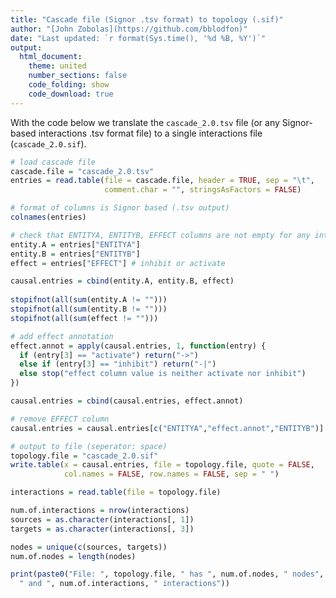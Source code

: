 ```yaml
---
title: "Cascade file (Signor .tsv format) to topology (.sif)"
author: "[John Zobolas](https://github.com/bblodfon)"
date: "Last updated: `r format(Sys.time(), '%d %B, %Y')`"
output:
  html_document:
    theme: united
    number_sections: false
    code_folding: show
    code_download: true
---
```


With the code below we translate the `cascade_2.0.tsv` file (or any Signor-based 
interactions .tsv format file) to a single interactions file (`cascade_2.0.sif`).

```r
# load cascade file
cascade.file = "cascade_2.0.tsv"
entries = read.table(file = cascade.file, header = TRUE, sep = "\t", 
                     comment.char = "", stringsAsFactors = FALSE)

# format of columns is Signor based (.tsv output)
colnames(entries)
```

```r
# check that ENTITYA, ENTITYB, EFFECT columns are not empty for any interaction
entity.A = entries["ENTITYA"]
entity.B = entries["ENTITYB"]
effect = entries["EFFECT"] # inhibit or activate

causal.entries = cbind(entity.A, entity.B, effect)
  
stopifnot(all(sum(entity.A != "")))
stopifnot(all(sum(entity.B != "")))
stopifnot(all(sum(effect != "")))

# add effect annotation
effect.annot = apply(causal.entries, 1, function(entry) {
  if (entry[3] == "activate") return("->")
  else if (entry[3] == "inhibit") return("-|")
  else stop("effect column value is neither activate nor inhibit")
})

causal.entries = cbind(causal.entries, effect.annot)

# remove EFFECT column
causal.entries = causal.entries[c("ENTITYA","effect.annot","ENTITYB")]

# output to file (seperator: space)
topology.file = "cascade_2.0.sif"
write.table(x = causal.entries, file = topology.file, quote = FALSE, 
            col.names = FALSE, row.names = FALSE, sep = " ")
```

```r
interactions = read.table(file = topology.file)

num.of.interactions = nrow(interactions)
sources = as.character(interactions[, 1])
targets = as.character(interactions[, 3])

nodes = unique(c(sources, targets))
num.of.nodes = length(nodes)

print(paste0("File: ", topology.file, " has ", num.of.nodes, " nodes",
  " and ", num.of.interactions, " interactions"))
```